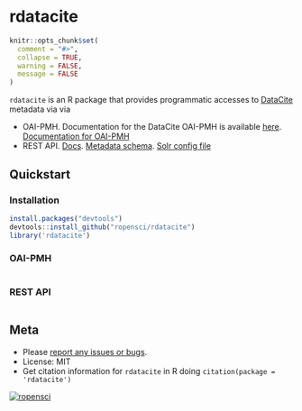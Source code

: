 rdatacite
=========

```r
knitr::opts_chunk$set(
  comment = "#>", 
  collapse = TRUE,
  warning = FALSE, 
  message = FALSE
)
```

`rdatacite` is an R package that provides programmatic accesses to [DataCite](http://datacite.org/) metadata via via 

* OAI-PMH. Documentation for the DataCite OAI-PMH is available [here](http://oai.datacite.org/). [Documentation for OAI-PMH](http://www.openarchives.org/OAI/openarchivesprotocol.html)
* REST API. [Docs](http://search.datacite.org/help.html). [Metadata schema](http://schema.datacite.org/). [Solr config file](https://github.com/datacite/search/blob/master/src/main/resources/solrconfig.xml)

## Quickstart

### Installation

```r
install.packages("devtools")
devtools::install_github("ropensci/rdatacite")
library('rdatacite')
```

### OAI-PMH

```r

```

### REST API

```r

```

## Meta

* Please [report any issues or bugs](https://github.com/ropensci/rdatacite/issues).
* License: MIT
* Get citation information for `rdatacite` in R doing `citation(package = 'rdatacite')`

[![ropensci](http://ropensci.org/public_images/github_footer.png)](http://ropensci.org)
